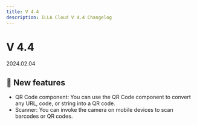 ```yaml
---
title: V 4.4
description: ILLA Cloud V 4.4 Changelog
---
```


# V 4.4

2024.02.04

## 🚀 New features

* QR Code component: You can use the QR Code component to convert any URL, code, or string into a QR code. 
* Scanner: You can invoke the camera on mobile devices to scan barcodes or QR codes. 
